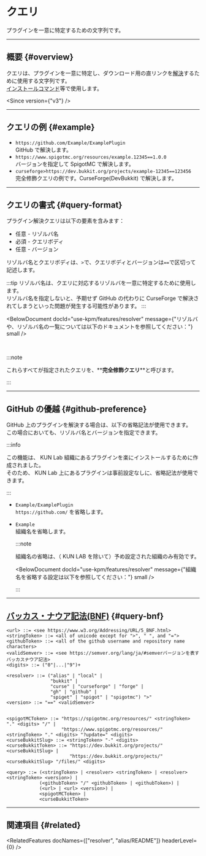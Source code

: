 
# クエリ

プラグインを一意に特定するための文字列です。

---

## 概要 {#overview}

クエリは、プラグインを一意に特定し、ダウンロード用の直リンクを[解決](/docs/expressions/#plugin-resolve)するために使用する文字列です。  
[インストールコマンド](/docs/use-kpm/commands/install)等で使用します。

<Since version={"v3"} />

---

## クエリの例 {#example}

- `https://github.com/Example/ExamplePlugin`  
GitHub で解決します。
- `https://www.spigotmc.org/resources/example.12345==1.0.0`  
バージョンを指定して SpigotMC で解決します。
- `curseforge>https://dev.bukkit.org/projects/example-12345==123456`  
完全修飾クエリの例です。CurseForge(DevBukkit) で解決します。

---

## クエリの書式 {#query-format}

プラグイン解決クエリは以下の要素を含みます：

- 任意 - リゾルバ名
- 必須 - クエリボディ
- 任意 - バージョン

リゾルバ名とクエリボディは、`>`で、クエリボディとバージョンは`==`で区切って記述します。

:::tip
リゾルバ名は、クエリに対応するリゾルバを一意に特定するために使用します。  
リゾルバ名を指定しないと、予期せず GitHub の代わりに CurseForge で解決されてしまうといった問題が発生する可能性があります。
:::

<BelowDocument
  docId="use-kpm/features/resolver"
  message={"リゾルバや、リゾルバ名の一覧については以下のドキュメントを参照してください："}
  small
/>

<br />

:::note

これらすべてが指定されたクエリを、\*\***完全修飾クエリ**\*\*と呼びます。

:::

---

## GitHub の優越 {#github-preference}

GitHub 上のプラグインを解決する場合は、以下の省略記法が使用できます。  
この場合においても、リゾルバ名とバージョンを指定できます。

:::info

この機能は、 KUN Lab 組織にあるプラグインを楽にインストールするために作成されました。  
そのため、 KUN Lab 上にあるプラグインは事前設定なしに、省略記法が使用できます。

:::

- `Example/ExamplePlugin`  
  `https://github.com/` を省略します。
- `Example`  
  組織名を省略します。

  :::note

  組織名の省略は、（ KUN LAB を除いて）予め設定された組織のみ有効です。

  <BelowDocument docId="use-kpm/features/resolver" message={"組織名を省略する設定は以下を参照してください："} small />

  :::

---

## [バッカス・ナウア記法(BNF)](https://ja.wikipedia.org/wiki/%E3%83%90%E3%83%83%E3%82%AB%E3%82%B9%E3%83%BB%E3%83%8A%E3%82%A6%E3%82%A2%E8%A8%98%E6%B3%95) {#query-bnf}

```bnf
<url> ::= <see https://www.w3.org/Addressing/URL/5_BNF.html>
<stringToken> ::= <all of unicode except for ">", " ", and "=">
<githubToken> ::= <all of the github username and repository name characters>
<validSemver> ::= <see https://semver.org/lang/ja/#semverバージョンを表すバッカスナウア記法>
<digits> ::= ("0"|...|"9")+

<resolver> ::= ("alias" | "local" |
                "bukkit" |
                "curse" | "curseforge" | "forge" |
                "gh" | "github" |
                "spiget" | "spigot" | "spigotmc") ">"
<version> ::= "==" <validSemver>


<spigotMCToken> ::= "https://spigotmc.org/resources/" <stringToken> "." <digits> "/" |
                    "https://www.spigotmc.org/resources/" <stringToken> "." <digits> "?update=" <digits>
<curseBukkitSlug> ::= <stringToken> "-" <digits>
<curseBukkitToken> ::= "https://dev.bukkit.org/projects/" <curseBukkitSlug> |
                       "https://dev.bukkit.org/projects/" <curseBukkitSlug> "/files/" <digits>

<query> ::= (<stringToken> | <resolver> <stringToken> | <resolver> <stringToken> <version>) |
            (<githubToken> "/" <githubToken> | <githubToken>) |
            (<url> | <url> <version>) |
            <spigotMCToken> |
            <curseBukkitToken>

```

---

## 関連項目 {#related}

<RelatedFeatures docNames={["resolver", "alias/README"]} headerLevel={0} />
